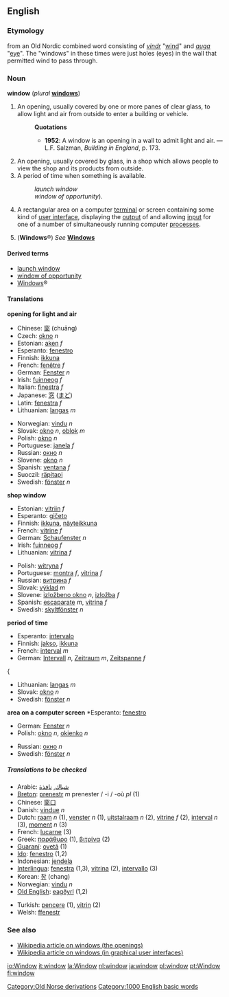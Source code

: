 ==English==
===Etymology===
from an Old Nordic combined word consisting of ''[[vindr]]'' "[[wind#Noun|wind]]" and ''[[auga]]'' "[[eye]]". The "windows" in these times were just holes (eyes) in the wall that permitted wind to pass through.
=== Noun ===
'''window''' (''plural'' '''[[windows]]''')

#An opening, usually covered by one or more panes of clear glass, to allow light and air from outside to enter a building or vehicle.
#:'''Quotations'''
#:*'''1952''': A window is an opening in a wall to admit light and air. &mdash; L.F. Salzman, ''Building in England'', p. 173.
#An opening, usually covered by glass, in a shop which allows people to view the shop and its products from outside.
#A period of time when something is available.
#:''launch window''
#:''window of opportunity'').
#{{GUI}} A rectangular area on a computer [[terminal]] or screen containing some kind of [[user interface]], displaying the [[output]] of and allowing [[input]] for one of a number of simultaneously running computer [[process]]es.
#('''Windows'''&reg;) ''See'' '''[[Windows]]'''

====Derived terms====
*[[launch window]]
*[[window of opportunity]]
*[[Windows]]&reg;<!--operating system-->

==== Translations ====
'''opening for light and air'''
{{top}}
*Chinese: [[窗]] (chuāng)
*Czech: [[okno]] ''n''
*Estonian: [[aken]] ''f''
*Esperanto: [[fenestro]]
*Finnish: [[ikkuna]]
*French: [[fenêtre]] ''f''
*German: [[Fenster]] ''n''
*Irish: [[fuinneog]] ''f''
*Italian: [[finestra]] ''f''
*Japanese: [[窓]] ([[まど]])
*Latin: [[fenestra]] ''f''
*Lithuanian: [[langas]] ''m''
{{mid}}
*Norwegian: [[vindu]] ''n''
*Slovak: [[okno#Slovak|okno]] ''n'', [[oblok#Slovak|oblok]] ''m''
*Polish: [[okno]] ''n''
*Portuguese: [[janela]] ''f''
*Russian: [[окно]] ''n''
*Slovene: [[okno]] ''n''
*Spanish: [[ventana]] ''f''
*Suoczil: [[räpitapi]]
*Swedish: [[fönster]] ''n''
{{bottom}}

'''shop window'''
{{top}}
*Estonian: [[vitriin]] ''f''
*Esperanto: [[gičeto]]
*Finnish: [[ikkuna]], [[näyteikkuna]]
*French: [[vitrine]] ''f''
*German: [[Schaufenster]] ''n''
*Irish: [[fuinneog]] ''f''
*Lithuanian: [[vitrina]] ''f''
{{mid}}
*Polish: [[witryna]] ''f''
*Portuguese: [[montra]] ''f'', [[vitrina]] ''f''
*Russian: [[витрина]] ''f''
*Slovak: [[výklad#Slovak|výklad]] ''m''
*Slovene: [[izložbeno okno]] ''n'', [[izložba]] ''f''
*Spanish: [[escaparate]] ''m'',  [[vitrina]] ''f''
*Swedish: [[skyltfönster]] ''n''
{{bottom}}

'''period of time'''
{{top}}
*Esperanto: [[intervalo]]
*Finnish: [[jakso]], [[ikkuna]]
*French: [[interval#French|interval]] ''m''
*German: [[Intervall]] ''n'', [[Zeitraum]] ''m'', [[Zeitspanne]] ''f''
{{mid}}{
*Lithuanian: [[langas]] ''m''
*Slovak: [[okno#Slovak|okno]] ''n''
*Swedish: [[fönster]] ''n''
{{bottom}}

'''area on a computer screen'''
{{top}}*Esperanto: [[fenestro]]
*German: [[Fenster]] ''n''
*Polish: [[okno]] ''n'', [[okienko]] ''n''
{{mid}}
*Russian: [[окно]] ''n''
*Swedish: [[fönster]] ''n''
{{bottom}}

=====Translations to be checked=====
<!--Remove this section once all of the translations below have been moved into the tables above.-->
{{checktrans}}

*Arabic: [[شباك]], [[نافذة]]
*[[Breton]]: [[prenestr]] ''m'' prenester / -i / -où ''pl'' (1)
*Chinese: [[窗口]]
*Danish: [[vindue]] ''n''
*Dutch: [[raam]] ''n'' (1), [[venster]] ''n'' (1), [[uitstalraam]] ''n'' (2), [[vitrine#Dutch|vitrine]] ''f'' (2), [[interval]] ''n'' (3), [[moment#Dutch|moment]] ''n'' (3)
*French: [[lucarne]] (3)
*Greek: [[παράθυρο]] (1), [[βιτρίνα]] (2)
*[[Guaraní]]: [[ovetã]] (1)
*[[Ido]]: [[fenestro]] (1,2)
*Indonesian: [[jendela]]
*[[Interlingua]]: [[fenestra]] (1,3), [[vitrina]] (2), [[intervallo]] (3)
*Korean: [[창]] (chang)
*Norwegian: [[vindu]] ''n''
*[[Old English]]: [[eagðyrl]] (1,2)

*Turkish: [[pencere]] (1), [[vitrin]] (2)
*Welsh: [[ffenestr]]

===See also===
*[[w:window|Wikipedia article on windows (the openings)]]
*[[w:window_(computing)|Wikipedia article on windows (in graphical user interfaces)]]
[[Category:Old Norse derivations]]

[[Category:1000 English basic words]]

[[io:Window]]
[[it:window]]
[[la:Window]]
[[nl:window]]
[[ja:window]]
[[pl:window]]
[[pt:Window]]
[[fi:window]]